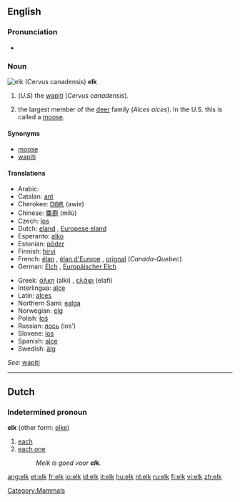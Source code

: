 {{wikipedia}}
==English==

===Pronunciation===
*{{audio|en-us-elk.ogg|Audio (US)}}

===Noun===
[[Image:Cervus canadensis2006.jpg|thumbnail|elk (''Cervus canadensis'')]]
'''elk'''

# (''U.S'') the [[wapiti]] (''Cervus canadensis'').
# {{UK}} the largest member of the [[deer]] family (''Alces alces''). In the U.S. this is called a [[moose]].

====Synonyms====
*[[moose]]
*[[wapiti]]

====Translations====
{{trans-top|moose}}
*Arabic: {{ARchar|[[موظ]]}} {{unicode|(al-mu:ʐ)}} {{m}}
*Catalan: [[ant#Catalan|ant]] {{m}}
*Cherokee: [[ᎠᏫᎡ]] (awie)
*Chinese: [[麋鹿]] (mílù)
*Czech: [[los]] {{m}}
*Dutch: [[eland]] {{m}}, [[Europese eland]] {{m}}
*Esperanto: [[alko]]
*Estonian: [[põder]]
*Finnish: [[hirvi]]
*French: [[élan]] {{m}}, [[élan d'Europe]] {{m}}, [[orignal]] {{m}} (''Canada-Quebec'')
*German: [[Elch]] {{m}}, [[Europäischer Elch]] {{m}}
{{trans-mid}}
*Greek: [[άλκη]] (alki) {{f}}, [[ελάφι]] (elafi) {{n}}
*Interlingua: [[alce]]
*Latin: [[alces]] {{f}}
*Northern Sami: [[ealga]]
*Norwegian: [[elg]] {{m}}
*Polish: [[łoś]] {{m}}
*Russian: [[лось]] (los’) {{m}}
*Slovene: [[los]] {{m}}
*Spanish: [[alce]]
*Swedish: [[älg]] {{c}}
{{trans-bottom}}

{{trans-top|wapiti}}
''See:'' [[wapiti]]
{{trans-bottom}}

[[Category:Mammals]]

----

==Dutch==

===Indetermined pronoun===
{{rfc-header|Indetermined pronoun}}
'''elk''' (other form: [[elke]])

# [[each]]
# [[each one]]
#: ''Melk is goed voor '''elk'''.''

[[ang:elk]]
[[et:elk]]
[[fr:elk]]
[[io:elk]]
[[id:elk]]
[[it:elk]]
[[hu:elk]]
[[nl:elk]]
[[ru:elk]]
[[fi:elk]]
[[vi:elk]]
[[zh:elk]]